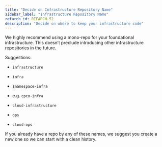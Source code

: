 ```yaml
---
title: "Decide on Infrastructure Repository Name"
sidebar_label: "Infrastructure Repository Name"
refarch_id: REFARCH-52
description: "Decide on where to keep your infrastructure code"
---
```


We highly recommend using a mono-repo for your foundational infrastructure. This doesn’t preclude introducing other
infrastructure repositories in the future.

Suggestions:

- `infrastructure`

- `infra`

- `$namespace-infra`

- e.g. `cpco-infra`

- `cloud-infrastructure`

- `ops`

- `cloud-ops`

If you already have a repo by any of these names, we suggest you create a new one so we can start with a clean history.
